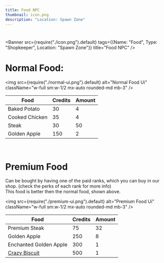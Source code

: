```yaml
---
title: Food NPC
thumbnail: icon.png
description: "Location: Spawn Zone"
---
```

#


<Banner 
   src={require("./icon.png").default} 
   tags={{Name: "Food", Type: "Shopkeeper", Location: "Spawn Zone"}}
   title="Food NPC" 
/>

<div className="mt-6" />

# Normal Food:

<img src={require("./normal-ui.png").default} alt="Normal Food Ui" className="w-full sm:w-1/2 mx-auto rounded-md mb-3" />

| Food | Credits | Amount |
|---|----|----|
| Baked Potato  |  30  | 4 |
| Cooked Chicken  |  35  | 4 |
| Steak  |  30  | 50 |
| Golden Apple  |  150  | 2 |

<br />

# Premium Food
Can be bought by having one of the paid ranks, which you can buy in our shop. (check the perks of each rank for more info) <br />
This food is better then the normal food, shown above.

<img src={require("./premium-ui.png").default} alt="Premium Food Ui" className="w-full sm:w-1/2 mx-auto rounded-md mb-3" />

| Food | Credits | Amount |
|---|----|----|
| Premium Steak  |  75  | 32 |
| Golden Apple  |  250  | 8 |
| Enchanted Golden Apple  |  300  | 1 |
| [Crazy Biscuit](/docs/items/crazy_biscuit)  |  500  | 1 |